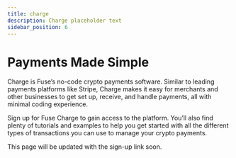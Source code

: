 ```yaml
---
title: charge
description: Charge placeholder text
sidebar_position: 6
---
```


# Payments Made Simple

Charge is Fuse’s no-code crypto payments software. Similar to leading payments platforms like Stripe, Charge makes it easy for merchants and other businesses to get set up, receive, and handle payments, all with minimal coding experience.

Sign up for Fuse Charge to gain access to the platform. You’ll also find plenty of tutorials and examples to help you get started with all the different types of transactions you can use to manage your crypto payments.

This page will be updated with the sign-up link soon.
